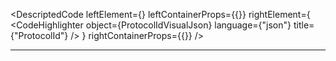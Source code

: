 
<DescriptedCode
  leftElement={<ProtocolIdDesc />}
  leftContainerProps={{}}
  rightElement={
    <CodeHighlighter
      object={ProtocolIdVisualJson}
      language={"json"}
      title={"ProtocolId"}
    />
  }
  rightContainerProps={{}}
/>

---
